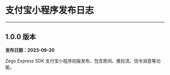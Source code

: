 <style>
.hthree{
    margin: 24px 0 20px !important;
    font-size: 16px !important;
    color: #232427 !important;
    font-weight: 600 !important;
    line-height: 1 !important;
    font-family: "PingFangSC-Medium";
}

</style>

# 支付宝小程序发布日志

- - -

<!-- Zego-Split-Line Do Not Remove Me -->


## 1.0.0 版本

**发布日期：2023-09-20**


Zego Express SDK 支付宝小程序初版发布，包含房间、推拉流、信令消息等功能。
